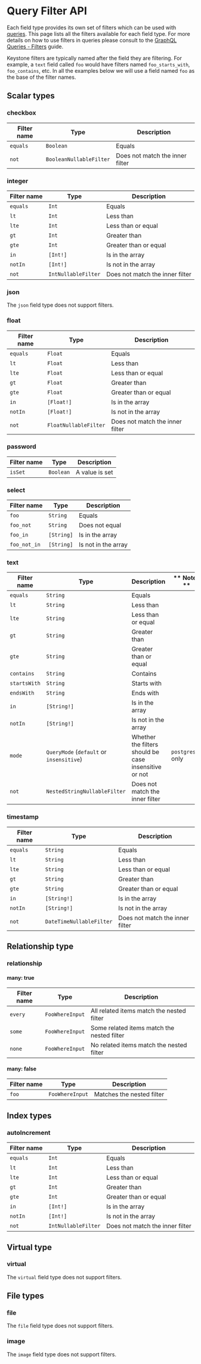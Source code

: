 
# Query Filter API

Each field type provides its own set of filters which can be used with [queries](./graphql#all-users).
This page lists all the filters available for each field type.
For more details on how to use filters in queries please consult to the [GraphQL Queries - Filters](../guides/filters) guide.

Keystone filters are typically named after the field they are filtering. For example, a `text` field called `foo` would have filters named `foo_starts_with`, `foo_contains`, etc.
In all the examples below we will use a field named `foo` as the base of the filter names.

## Scalar types

### checkbox

| **Filter name** | **Type**                | **Description**                 |
| --------------- | ----------------------- | ------------------------------- |
| `equals`        | `Boolean`               | Equals                          |
| `not`           | `BooleanNullableFilter` | Does not match the inner filter |

### integer

| **Filter name** | **Type**            | **Description**                 |
| --------------- | ------------------- | ------------------------------- |
| `equals`        | `Int`               | Equals                          |
| `lt`            | `Int`               | Less than                       |
| `lte`           | `Int`               | Less than or equal              |
| `gt`            | `Int`               | Greater than                    |
| `gte`           | `Int`               | Greater than or equal           |
| `in`            | `[Int!]`            | Is in the array                 |
| `notIn`         | `[Int!]`            | Is not in the array             |
| `not`           | `IntNullableFilter` | Does not match the inner filter |

### json

The `json` field type does not support filters.

### float

| **Filter name** | **Type**              | **Description**                 |
| --------------- | --------------------- | ------------------------------- |
| `equals`        | `Float`               | Equals                          |
| `lt`            | `Float`               | Less than                       |
| `lte`           | `Float`               | Less than or equal              |
| `gt`            | `Float`               | Greater than                    |
| `gte`           | `Float`               | Greater than or equal           |
| `in`            | `[Float!]`            | Is in the array                 |
| `notIn`         | `[Float!]`            | Is not in the array             |
| `not`           | `FloatNullableFilter` | Does not match the inner filter |

### password

| **Filter name** | **Type**  | **Description** |
| --------------- | --------- | --------------- |
| `isSet`         | `Boolean` | A value is set  |

### select

| **Filter name** | **Type**   | **Description**     |
| --------------- | ---------- | ------------------- |
| `foo`           | `String`   | Equals              |
| `foo_not`       | `String`   | Does not equal      |
| `foo_in`        | `[String]` | Is in the array     |
| `foo_not_in`    | `[String]` | Is not in the array |

### text

| **Filter name** | **Type**                                 | **Description**                                       | ** Notes **       |
| --------------- | ---------------------------------------- | ----------------------------------------------------- | ----------------- |
| `equals`        | `String`                                 | Equals                                                |
| `lt`            | `String`                                 | Less than                                             |
| `lte`           | `String`                                 | Less than or equal                                    |
| `gt`            | `String`                                 | Greater than                                          |
| `gte`           | `String`                                 | Greater than or equal                                 |
| `contains`      | `String`                                 | Contains                                              |
| `startsWith`    | `String`                                 | Starts with                                           |
| `endsWith`      | `String`                                 | Ends with                                             |
| `in`            | `[String!]`                              | Is in the array                                       |
| `notIn`         | `[String!]`                              | Is not in the array                                   |
| `mode`          | `QueryMode` (`default` or `insensitive`) | Whether the filters should be case insensitive or not | `postgresql` only |
| `not`           | `NestedStringNullableFilter`             | Does not match the inner filter                       |

### timestamp

| **Filter name** | **Type**                 | **Description**                 |
| --------------- | ------------------------ | ------------------------------- |
| `equals`        | `String`                 | Equals                          |
| `lt`            | `String`                 | Less than                       |
| `lte`           | `String`                 | Less than or equal              |
| `gt`            | `String`                 | Greater than                    |
| `gte`           | `String`                 | Greater than or equal           |
| `in`            | `[String!]`              | Is in the array                 |
| `notIn`         | `[String!]`              | Is not in the array             |
| `not`           | `DateTimeNullableFilter` | Does not match the inner filter |

## Relationship type

### relationship

#### many: true

| **Filter name** | **Type**        | **Description**                            |
| --------------- | --------------- | ------------------------------------------ |
| `every`         | `FooWhereInput` | All related items match the nested filter  |
| `some`          | `FooWhereInput` | Some related items match the nested filter |
| `none`          | `FooWhereInput` | No related items match the nested filter   |

#### many: false

| **Filter name** | **Type**        | **Description**           |
| --------------- | --------------- | ------------------------- |
| `foo`           | `FooWhereInput` | Matches the nested filter |

## Index types

### autoIncrement

| **Filter name** | **Type**            | **Description**                 |
| --------------- | ------------------- | ------------------------------- |
| `equals`        | `Int`               | Equals                          |
| `lt`            | `Int`               | Less than                       |
| `lte`           | `Int`               | Less than or equal              |
| `gt`            | `Int`               | Greater than                    |
| `gte`           | `Int`               | Greater than or equal           |
| `in`            | `[Int!]`            | Is in the array                 |
| `notIn`         | `[Int!]`            | Is not in the array             |
| `not`           | `IntNullableFilter` | Does not match the inner filter |

## Virtual type

### virtual

The `virtual` field type does not support filters.

## File types

### file

The `file` field type does not support filters.

### image

The `image` field type does not support filters.

